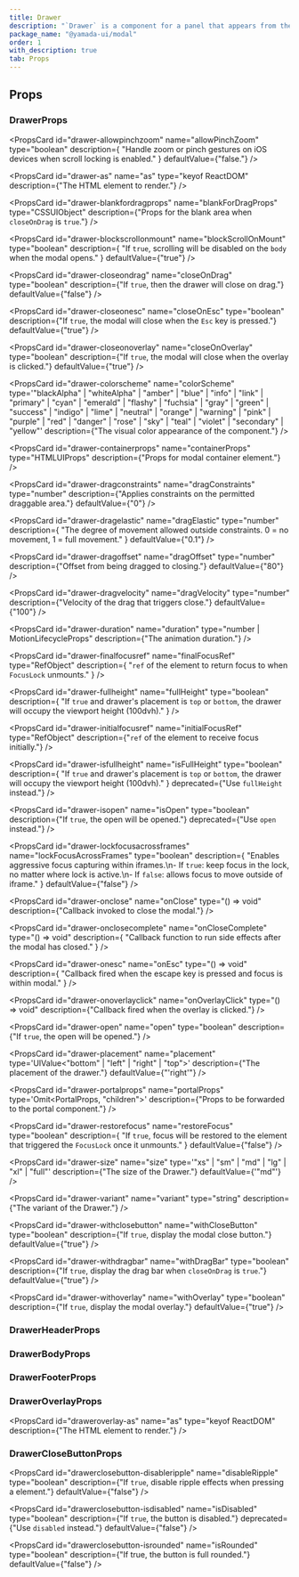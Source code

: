 ```yaml
---
title: Drawer
description: "`Drawer` is a component for a panel that appears from the edge of the screen."
package_name: "@yamada-ui/modal"
order: 1
with_description: true
tab: Props
---
```


## Props

### DrawerProps

<PropsCard
  id="drawer-allowpinchzoom"
  name="allowPinchZoom"
  type="boolean"
  description={
    "Handle zoom or pinch gestures on iOS devices when scroll locking is enabled."
  }
  defaultValue={"false."}
/>

<PropsCard
  id="drawer-as"
  name="as"
  type="keyof ReactDOM"
  description={"The HTML element to render."}
/>

<PropsCard
  id="drawer-blankfordragprops"
  name="blankForDragProps"
  type="CSSUIObject"
  description={"Props for the blank area when `closeOnDrag` is `true`."}
/>

<PropsCard
  id="drawer-blockscrollonmount"
  name="blockScrollOnMount"
  type="boolean"
  description={
    "If `true`, scrolling will be disabled on the `body` when the modal opens."
  }
  defaultValue={"true"}
/>

<PropsCard
  id="drawer-closeondrag"
  name="closeOnDrag"
  type="boolean"
  description={"If `true`, then the drawer will close on drag."}
  defaultValue={"false"}
/>

<PropsCard
  id="drawer-closeonesc"
  name="closeOnEsc"
  type="boolean"
  description={"If `true`, the modal will close when the `Esc` key is pressed."}
  defaultValue={"true"}
/>

<PropsCard
  id="drawer-closeonoverlay"
  name="closeOnOverlay"
  type="boolean"
  description={"If `true`, the modal will close when the overlay is clicked."}
  defaultValue={"true"}
/>

<PropsCard
  id="drawer-colorscheme"
  name="colorScheme"
  type='"blackAlpha" | "whiteAlpha" | "amber" | "blue" | "info" | "link" | "primary" | "cyan" | "emerald" | "flashy" | "fuchsia" | "gray" | "green" | "success" | "indigo" | "lime" | "neutral" | "orange" | "warning" | "pink" | "purple" | "red" | "danger" | "rose" | "sky" | "teal" | "violet" | "secondary" | "yellow"'
  description={"The visual color appearance of the component."}
/>

<PropsCard
  id="drawer-containerprops"
  name="containerProps"
  type="HTMLUIProps"
  description={"Props for modal container element."}
/>

<PropsCard
  id="drawer-dragconstraints"
  name="dragConstraints"
  type="number"
  description={"Applies constraints on the permitted draggable area."}
  defaultValue={"0"}
/>

<PropsCard
  id="drawer-dragelastic"
  name="dragElastic"
  type="number"
  description={
    "The degree of movement allowed outside constraints. 0 = no movement, 1 = full movement."
  }
  defaultValue={"0.1"}
/>

<PropsCard
  id="drawer-dragoffset"
  name="dragOffset"
  type="number"
  description={"Offset from being dragged to closing."}
  defaultValue={"80"}
/>

<PropsCard
  id="drawer-dragvelocity"
  name="dragVelocity"
  type="number"
  description={"Velocity of the drag that triggers close."}
  defaultValue={"100"}
/>

<PropsCard
  id="drawer-duration"
  name="duration"
  type="number | MotionLifecycleProps<number>"
  description={"The animation duration."}
/>

<PropsCard
  id="drawer-finalfocusref"
  name="finalFocusRef"
  type="RefObject<FocusableElement>"
  description={
    "`ref` of the element to return focus to when `FocusLock` unmounts."
  }
/>

<PropsCard
  id="drawer-fullheight"
  name="fullHeight"
  type="boolean"
  description={
    "If `true` and drawer's placement is `top` or `bottom`, the drawer will occupy the viewport height (100dvh)."
  }
/>

<PropsCard
  id="drawer-initialfocusref"
  name="initialFocusRef"
  type="RefObject<FocusableElement>"
  description={"`ref` of the element to receive focus initially."}
/>

<PropsCard
  id="drawer-isfullheight"
  name="isFullHeight"
  type="boolean"
  description={
    "If `true` and drawer's placement is `top` or `bottom`, the drawer will occupy the viewport height (100dvh)."
  }
  deprecated={"Use `fullHeight` instead."}
/>

<PropsCard
  id="drawer-isopen"
  name="isOpen"
  type="boolean"
  description={"If `true`, the open will be opened."}
  deprecated={"Use `open` instead."}
/>

<PropsCard
  id="drawer-lockfocusacrossframes"
  name="lockFocusAcrossFrames"
  type="boolean"
  description={
    "Enables aggressive focus capturing within iframes.\n- If `true`: keep focus in the lock, no matter where lock is active.\n- If `false`:  allows focus to move outside of iframe."
  }
  defaultValue={"false"}
/>

<PropsCard
  id="drawer-onclose"
  name="onClose"
  type="() => void"
  description={"Callback invoked to close the modal."}
/>

<PropsCard
  id="drawer-onclosecomplete"
  name="onCloseComplete"
  type="() => void"
  description={
    "Callback function to run side effects after the modal has closed."
  }
/>

<PropsCard
  id="drawer-onesc"
  name="onEsc"
  type="() => void"
  description={
    "Callback fired when the escape key is pressed and focus is within modal."
  }
/>

<PropsCard
  id="drawer-onoverlayclick"
  name="onOverlayClick"
  type="() => void"
  description={"Callback fired when the overlay is clicked."}
/>

<PropsCard
  id="drawer-open"
  name="open"
  type="boolean"
  description={"If `true`, the open will be opened."}
/>

<PropsCard
  id="drawer-placement"
  name="placement"
  type='UIValue<"bottom" | "left" | "right" | "top">'
  description={"The placement of the drawer."}
  defaultValue={"'right'"}
/>

<PropsCard
  id="drawer-portalprops"
  name="portalProps"
  type='Omit<PortalProps, "children">'
  description={"Props to be forwarded to the portal component."}
/>

<PropsCard
  id="drawer-restorefocus"
  name="restoreFocus"
  type="boolean"
  description={
    "If `true`, focus will be restored to the element that triggered the `FocusLock` once it unmounts."
  }
  defaultValue={"false"}
/>

<PropsCard
  id="drawer-size"
  name="size"
  type='"xs" | "sm" | "md" | "lg" | "xl" | "full"'
  description={"The size of the Drawer."}
  defaultValue={'"md"'}
/>

<PropsCard
  id="drawer-variant"
  name="variant"
  type="string"
  description={"The variant of the Drawer."}
/>

<PropsCard
  id="drawer-withclosebutton"
  name="withCloseButton"
  type="boolean"
  description={"If `true`, display the modal close button."}
  defaultValue={"true"}
/>

<PropsCard
  id="drawer-withdragbar"
  name="withDragBar"
  type="boolean"
  description={"If `true`, display the drag bar when `closeOnDrag` is `true`."}
  defaultValue={"true"}
/>

<PropsCard
  id="drawer-withoverlay"
  name="withOverlay"
  type="boolean"
  description={"If `true`, display the modal overlay."}
  defaultValue={"true"}
/>

### DrawerHeaderProps

### DrawerBodyProps

### DrawerFooterProps

### DrawerOverlayProps

<PropsCard
  id="draweroverlay-as"
  name="as"
  type="keyof ReactDOM"
  description={"The HTML element to render."}
/>

### DrawerCloseButtonProps

<PropsCard
  id="drawerclosebutton-disableripple"
  name="disableRipple"
  type="boolean"
  description={"If `true`, disable ripple effects when pressing a element."}
  defaultValue={"false"}
/>

<PropsCard
  id="drawerclosebutton-isdisabled"
  name="isDisabled"
  type="boolean"
  description={"If `true`, the button is disabled."}
  deprecated={"Use `disabled` instead."}
  defaultValue={"false"}
/>

<PropsCard
  id="drawerclosebutton-isrounded"
  name="isRounded"
  type="boolean"
  description={"If true, the button is full rounded."}
  defaultValue={"false"}
/>
